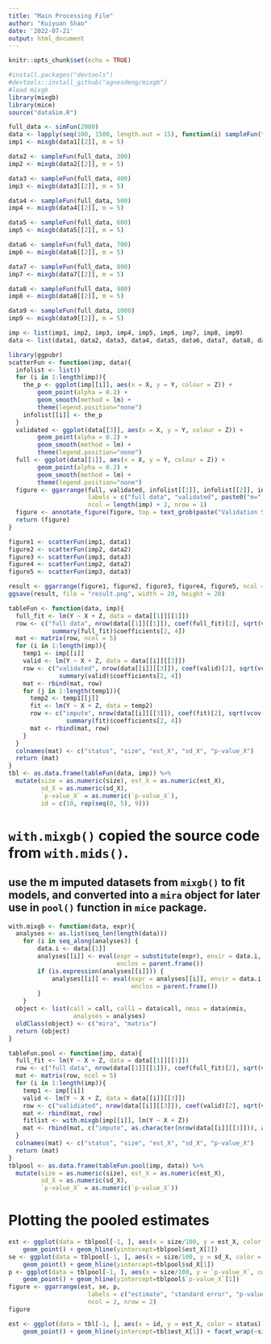 ```yaml
---
title: "Main Processing File"
author: "Kuiyuan Shao"
date: '2022-07-21'
output: html_document
---
```


```r
knitr::opts_chunk$set(echo = TRUE)
```

```r
#install.packages("devtools")
#devtools::install_github("agnesdeng/mixgb")
#load mixgb
library(mixgb)
library(mice)
source("dataSim.R")
```

```r
full_data <- simFun(2000)
data <- lapply(seq(100, 1500, length.out = 15), function(i) sampleFun(full_data, n = i))
imp1 <- mixgb(data1[[2]], m = 5)

data2 <- sampleFun(full_data, 300)
imp2 <- mixgb(data2[[2]], m = 5)

data3 <- sampleFun(full_data, 400)
imp3 <- mixgb(data3[[2]], m = 5)

data4 <- sampleFun(full_data, 500)
imp4 <- mixgb(data4[[2]], m = 5)

data5 <- sampleFun(full_data, 600)
imp5 <- mixgb(data5[[2]], m = 5)

data6 <- sampleFun(full_data, 700)
imp6 <- mixgb(data6[[2]], m = 5)

data7 <- sampleFun(full_data, 800)
imp7 <- mixgb(data7[[2]], m = 5)

data8 <- sampleFun(full_data, 900)
imp8 <- mixgb(data8[[2]], m = 5)

data9 <- sampleFun(full_data, 1000)
imp9 <- mixgb(data9[[2]], m = 5)

imp <- list(imp1, imp2, imp3, imp4, imp5, imp6, imp7, imp8, imp9)
data <- list(data1, data2, data3, data4, data5, data6, data7, data8, data9)
```

```r
library(ggpubr)
scatterFun <- function(imp, data){
  infolist <- list()
  for (i in 1:length(imp)){
    the_p <- ggplot(imp[[i]], aes(x = X, y = Y, colour = Z)) +
        geom_point(alpha = 0.2) +
        geom_smooth(method = lm) +
        theme(legend.position="none")
    infolist[[i]] <- the_p
  }
  validated <- ggplot(data[[3]], aes(x = X, y = Y, colour = Z)) +
        geom_point(alpha = 0.2) +
        geom_smooth(method = lm) +
        theme(legend.position="none")
  full <- ggplot(data[[1]], aes(x = X, y = Y, colour = Z)) +
        geom_point(alpha = 0.2) +
        geom_smooth(method = lm) +
        theme(legend.position="none")
  figure <- ggarrange(full, validated, infolist[[1]], infolist[[2]], infolist[[3]], infolist[[4]], infolist[[5]], 
                      labels = c("full data", "validated", paste0("m=", 1:length(imp))),
                      ncol = length(imp) + 2, nrow = 1)
  figure <- annotate_figure(figure, top = text_grob(paste("Validation Subset Size", nrow(data[[3]]))))
  return (figure)
}

figure1 <- scatterFun(imp1, data1)
figure2 <- scatterFun(imp2, data2)
figure3 <- scatterFun(imp3, data3)
figure4 <- scatterFun(imp2, data2)
figure5 <- scatterFun(imp3, data3)

result <- ggarrange(figure1, figure2, figure3, figure4, figure5, ncol = 1, nrow = 5)
ggsave(result, file = "result.png", width = 20, height = 20)
```

```r
tableFun <- function(data, imp){
  full_fit <- lm(Y ~ X + Z, data = data[[1]][[1]])
  row <- c("full data", nrow(data[[1]][[1]]), coef(full_fit)[2], sqrt(vcov(full_fit)[2, 2]), 
            summary(full_fit)$coefficients[2, 4])
  mat <- matrix(row, ncol = 5)
  for (i in 1:length(imp)){
    temp1 <- imp[[i]]
    valid <- lm(Y ~ X + Z, data = data[[i]][[3]])
    row <- c("validated", nrow(data[[i]][[3]]), coef(valid)[2], sqrt(vcov(valid)[2, 2]),
              summary(valid)$coefficients[2, 4])
    mat <- rbind(mat, row)
    for (j in 1:length(temp1)){
      temp2 <- temp1[[j]]
      fit <- lm(Y ~ X + Z, data = temp2)
      row <- c("impute", nrow(data[[i]][[3]]), coef(fit)[2], sqrt(vcov(fit)[2, 2]),
                summary(fit)$coefficients[2, 4])
      mat <- rbind(mat, row)
    }
  }
  colnames(mat) <- c("status", "size", "est_X", "sd_X", "p-value_X")
  return (mat)
}
tbl <- as.data.frame(tableFun(data, imp)) %>% 
  mutate(size = as.numeric(size), est_X = as.numeric(est_X),
         sd_X = as.numeric(sd_X),
         `p-value_X` = as.numeric(`p-value_X`), 
         id = c(10, rep(seq(0, 5), 9)))
```

# `with.mixgb()` copied the source code from `with.mids()`.
## use the m imputed datasets from `mixgb()` to fit models, and converted into a `mira` object for later use in `pool()` function in `mice` package.
```r
with.mixgb <- function(data, expr){
  analyses <- as.list(seq_len(length(data)))
    for (i in seq_along(analyses)) {
        data.i <- data[[1]]
        analyses[[i]] <- eval(expr = substitute(expr), envir = data.i, 
                              enclos = parent.frame())
        if (is.expression(analyses[[i]])) {
            analyses[[i]] <- eval(expr = analyses[[i]], envir = data.i, 
                                  enclos = parent.frame())
        }
    }
  object <- list(call = call, call1 = data$call, nmis = data$nmis, 
                  analyses = analyses)
  oldClass(object) <- c("mira", "matrix")
  return (object)
}
```

```r
tableFun.pool <- function(imp, data){
  full_fit <- lm(Y ~ X + Z, data = data[[1]][[1]])
  row <- c("full data", nrow(data[[1]][[1]]), coef(full_fit)[2], sqrt(vcov(full_fit)[2, 2]), summary(full_fit)$coefficients[2, 4])
  mat <- matrix(row, ncol = 5)
  for (i in 1:length(imp)){
    temp1 <- imp[[i]]
    valid <- lm(Y ~ X + Z, data = data[[i]][[3]])
    row <- c("validiated", nrow(data[[i]][[3]]), coef(valid)[2], sqrt(vcov(valid)[2, 2]), summary(valid)$coefficients[2, 4])
    mat <- rbind(mat, row)
    fitlist <- with.mixgb(imp[[i]], lm(Y ~ X + Z))
    mat <- rbind(mat, c("impute", as.character(nrow(data[[i]][[3]])), as.character(summary(pool(fitlist))[2, c(2, 3, 6)])))
  }
  colnames(mat) <- c("status", "size", "est_X", "sd_X", "p-value_X")
  return (mat)
}
tblpool <- as.data.frame(tableFun.pool(imp, data)) %>% 
  mutate(size = as.numeric(size), est_X = as.numeric(est_X),
         sd_X = as.numeric(sd_X),
         `p-value_X` = as.numeric(`p-value_X`))
```

# Plotting the pooled estimates
```r
est <- ggplot(data = tblpool[-1, ], aes(x = size/100, y = est_X, color = status)) + 
    geom_point() + geom_hline(yintercept=tblpool$est_X[1])
se <- ggplot(data = tblpool[-1, ], aes(x = size/100, y = sd_X, color = status)) + 
    geom_point() + geom_hline(yintercept=tblpool$sd_X[1])
p <- ggplot(data = tblpool[-1, ], aes(x = size/100, y = `p-value_X`, color = status)) + 
    geom_point() + geom_hline(yintercept=tblpool$`p-value_X`[1])
figure <- ggarrange(est, se, p, 
                      labels = c("estimate", "standard error", "p-value"),
                      ncol = 2, nrow = 2)
figure
```


```r
est <- ggplot(data = tbl[-1, ], aes(x = id, y = est_X, color = status)) + 
    geom_point() + geom_hline(yintercept=tbl$est_X[1]) + facet_wrap(~size)
```